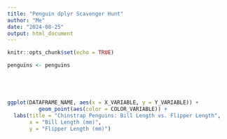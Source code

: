 ```yaml
---
title: "Penguin dplyr Scavenger Hunt"
author: "Me"
date: "2024-08-25"
output: html_document
---
```

<!-- Add all your names to the Author YAML block above. -->
<!-- NOTE: After you complete each chunk, run it! (Green play button in upper right.). -->

<!-- Next, adjust the knitr call in the setup chunk below to turn off messages
and warnings in addition to keeping the echo on. -->

<!-- Now, also in the setup chunk below, please load {palmerpenguins} and {tidyverse} pkgs. -->
<!-- You will likely need to first install {palmerpenguins} in your console (if you don't have it installed). Then, 
load them below the knitr call in the setup chunk.-->

```r
knitr::opts_chunk$set(echo = TRUE)
```

<!-- Now, run the chunk above using the green play button in the upper right. -->

<!-- Run the code block below to assign the penguins data set in {palmerpenguins} to the global environment. -->

```r
penguins <- penguins
```

<!-- Now, let's look at the first few entries in the penguins dataset to see what we're working with. Use head() to look at the first 5 rows. -->

```r

```

<!-- For this exercise, we are only interested in the "Chinstrap" species of dolphin. Use a base R pipe and filter to isolate only the Chinstrap penguin data. Assign this new subset to "chinstrap". -->

```r

```

<!-- Now that we only have the Chinstrap data, we can further reduce the size of the data set we are working with. Use select to keep only the following variables: species, bill_length_mm, flipper_length_mm, and sex. Again, assign it to chinstrap.-->

```r

```

<!-- Although it's useful that the variable names give the units, that doesn't look nice in a graph. There will be other ways to label our units. Use rename() to change `bill_length_mm` to `bill_length` and `flipper_length_mm` to `flipper_length`. Assign it to chinstrap-->

```r

```

<!-- Now we are ready to plot! Using the ggplot code below, feed the code the name of the dataframe/dataset (likely chinstrap) x variable (bill_length), y variable (flipper_length), and tell it to set the color to sex. -->

```r
ggplot(DATAFRAME_NAME, aes(x = X_VARIABLE, y = Y_VARIABLE)) +
          geom_point(aes(color = COLOR_VARIABLE)) +
  labs(title = "Chinstrap Penguins: Bill Length vs. Flipper Length",
       x = "Bill Length (mm)",
       y = "Flipper Length (mm)")
```

<!-- Knit your document and submit it to the in-class assignment in Canvas. -->